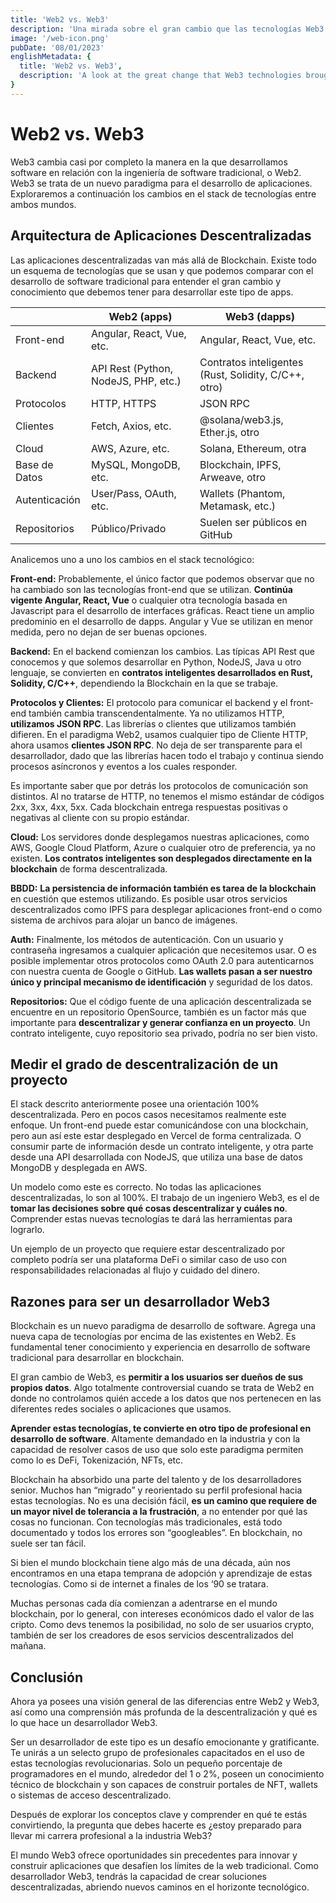 ```yaml
---
title: 'Web2 vs. Web3'
description: 'Una mirada sobre el gran cambio que las tecnologías Web3 trajeron al desarrollo de software en comparación con el tradicional paradigma Web2.'
image: '/web-icon.png'
pubDate: '08/01/2023'
englishMetadata: {
  title: 'Web2 vs. Web3',
  description: 'A look at the great change that Web3 technologies brought to software development compared to the traditional Web2 paradigm.'
}
---
```


# Web2 vs. Web3

Web3 cambia casi por completo la manera en la que desarrollamos software en relación con la ingeniería de software tradicional, o Web2. Web3 se trata de un
nuevo paradigma para el desarrollo de aplicaciones. Exploraremos a continuación los cambios en el stack de tecnologías entre ambos mundos.

## Arquitectura de Aplicaciones Descentralizadas

Las aplicaciones descentralizadas van más allá de Blockchain. Existe todo un esquema de tecnologías que se usan y que podemos comparar con el desarrollo
de software tradicional para entender el gran cambio y conocimiento que debemos tener para desarrollar este tipo de apps.

|  | Web2 (apps) | Web3 (dapps) |
| --- | --- | --- |
| Front-end | Angular, React, Vue, etc. | Angular, React, Vue, etc. |
| Backend | API Rest (Python, NodeJS, PHP, etc.) | Contratos inteligentes (Rust, Solidity, C/C++, otro) |
| Protocolos | HTTP, HTTPS | JSON RPC |
| Clientes | Fetch, Axios, etc. | @solana/web3.js, Ether.js, otro |
| Cloud | AWS, Azure, etc. | Solana, Ethereum, otra |
| Base de Datos | MySQL, MongoDB, etc. | Blockchain, IPFS, Arweave, otro |
| Autenticación | User/Pass, OAuth, etc. | Wallets (Phantom, Metamask, etc.) |
| Repositorios | Público/Privado | Suelen ser públicos en GitHub |

Analicemos uno a uno los cambios en el stack tecnológico:

**Front-end:** Probablemente, el único factor que podemos observar que no ha cambiado son las tecnologías front-end que se utilizan. **Continúa vigente
Angular, React, Vue** o cualquier otra tecnología basada en Javascript para el desarrollo de interfaces gráficas. React tiene un amplio predominio en el
desarrollo de dapps. Angular y Vue se utilizan en menor medida, pero no dejan de ser buenas opciones.

**Backend:** En el backend comienzan los cambios. Las típicas API Rest que conocemos y que solemos desarrollar en Python, NodeJS, Java u otro lenguaje, se
convierten en **contratos inteligentes desarrollados en Rust, Solidity, C/C++**, dependiendo la Blockchain en la que se trabaje.

**Protocolos y Clientes:** El protocolo para comunicar el backend y el front-end también cambia transcendentalmente. Ya no utilizamos HTTP, **utilizamos
JSON RPC**. Las librerías o clientes que utilizamos también difieren. En el paradigma Web2, usamos cualquier tipo de Cliente HTTP, ahora usamos **clientes
JSON RPC**. No deja de ser transparente para el desarrollador, dado que las librerías hacen todo el trabajo y continua siendo procesos asíncronos y eventos a los cuales responder.

Es importante saber que por detrás los protocolos de comunicación son distintos. Al no tratarse de HTTP, no tenemos el mismo estándar de códigos 2xx, 3xx,
4xx, 5xx. Cada blockchain entrega respuestas positivas o negativas al cliente con su propio estándar.

**Cloud:** Los servidores donde desplegamos nuestras aplicaciones, como AWS, Google Cloud Platform, Azure o cualquier otro de preferencia, ya no existen.
**Los contratos inteligentes son desplegados directamente en la blockchain** de forma descentralizada.

**BBDD:** **La persistencia de información también es tarea de la blockchain** en cuestión que estemos utilizando. Es posible usar otros servicios
descentralizados como IPFS para desplegar aplicaciones front-end o como sistema de archivos para alojar un banco de imágenes.

**Auth:** Finalmente, los métodos de autenticación. Con un usuario y contraseña ingresamos a cualquier aplicación que necesitemos usar. O es posible
implementar otros protocolos como OAuth 2.0 para autenticarnos con nuestra cuenta de Google o GitHub. **Las wallets pasan a ser nuestro único y principal
mecanismo de identificación** y seguridad de los datos.

**Repositorios:** Que el código fuente de una aplicación descentralizada se encuentre en un repositorio OpenSource, también es un factor más que importante
para **descentralizar y generar confianza en un proyecto**. Un contrato inteligente, cuyo repositorio sea privado, podría no ser bien visto.

## Medir el grado de descentralización de un proyecto

El stack descrito anteriormente posee una orientación 100% descentralizada. Pero en pocos casos necesitamos realmente este enfoque. Un front-end puede estar
comunicándose con una blockchain, pero aun así este estar desplegado en Vercel de forma centralizada. O consumir parte de información desde un contrato
inteligente, y otra parte desde una API desarrollada con NodeJS,  que utiliza una base de datos MongoDB y desplegada en AWS.

Un modelo como este es correcto. No todas las aplicaciones descentralizadas, lo son al 100%. El trabajo de un ingeniero Web3, es el de **tomar las decisiones
sobre qué cosas descentralizar y cuáles no**. Comprender estas nuevas tecnologías te dará las herramientas para lograrlo.

Un ejemplo de un proyecto que requiere estar descentralizado por completo podría ser una plataforma DeFi o similar caso de uso con responsabilidades
relacionadas al flujo y cuidado del dinero.

## Razones para ser un desarrollador Web3

Blockchain es un nuevo paradigma de desarrollo de software. Agrega una nueva capa de tecnologías por encima de las existentes en Web2. Es fundamental tener
conocimiento y experiencia en desarrollo de software tradicional para desarrollar en blockchain.

El gran cambio de Web3, es **permitir a los usuarios ser dueños de sus propios datos**. Algo totalmente controversial cuando se trata de Web2 en donde no
controlamos quién accede a los datos que nos pertenecen en las diferentes redes sociales o aplicaciones que usamos.

**Aprender estas tecnologías, te convierte en otro tipo de profesional en desarrollo de software**. Altamente demandado en la industria y con la capacidad
de resolver casos de uso que solo este paradigma permiten como lo es DeFi, Tokenización, NFTs, etc.

Blockchain ha absorbido una parte del talento y de los desarrolladores senior. Muchos han “migrado” y reorientado su perfil profesional hacia estas
tecnologías. No es una decisión fácil, **es un camino que requiere de un mayor nivel de tolerancia a la frustración**, a no entender por qué las cosas no
funcionan. Con tecnologías más tradicionales, está todo documentado y todos los errores son “googleables”. En blockchain, no suele ser tan fácil.

Si bien el mundo blockchain tiene algo más de una década, aún nos encontramos en una etapa temprana de adopción y aprendizaje de estas tecnologías. Como
si de internet a finales de los ‘90 se tratara.

Muchas personas cada día comienzan a adentrarse en el mundo blockchain, por lo general, con intereses económicos dado el valor de las cripto. Como devs
tenemos la posibilidad, no solo de ser usuarios crypto, también de ser los creadores de esos servicios descentralizados del mañana.

## Conclusión

Ahora ya posees una visión general de las diferencias entre Web2 y Web3, así como una comprensión más profunda de la descentralización y qué es lo que
hace un desarrollador Web3.

Ser un desarrollador de este tipo es un desafío emocionante y gratificante. Te unirás a un selecto grupo de profesionales capacitados en el uso de estas
tecnologías revolucionarias. Solo un pequeño porcentaje de programadores en el mundo, alrededor del 1 o 2%, poseen un conocimiento técnico de blockchain y son capaces de construir portales de NFT, wallets o sistemas de acceso descentralizado.

Después de explorar los conceptos clave y comprender en qué te estás convirtiendo, la pregunta que debes hacerte es ¿estoy preparado para llevar mi carrera
profesional a la industria Web3?

El mundo Web3 ofrece oportunidades sin precedentes para innovar y construir aplicaciones que desafíen los límites de la web tradicional. Como desarrollador
Web3, tendrás la capacidad de crear soluciones descentralizadas, abriendo nuevos caminos en el horizonte tecnológico.
